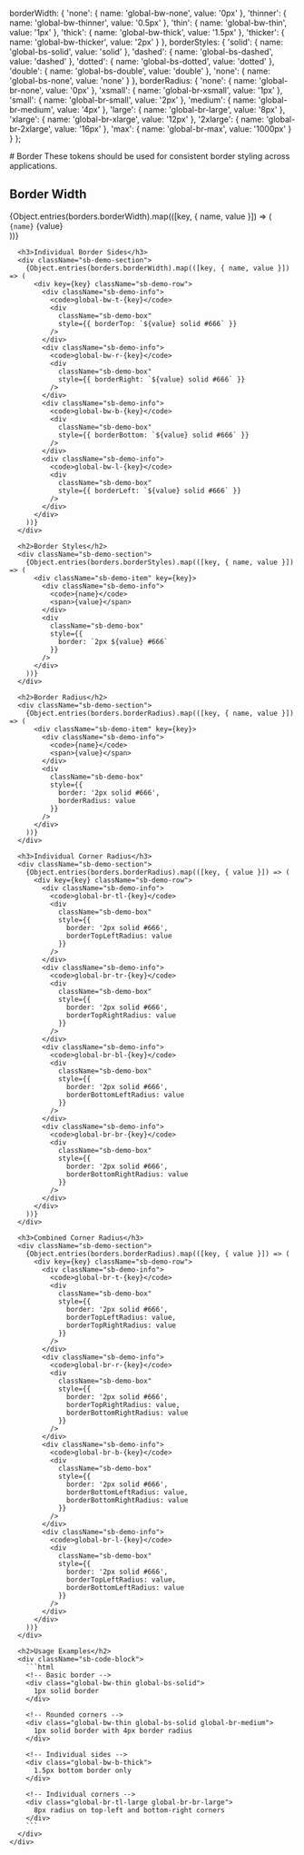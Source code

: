 
<Meta title="Tokens/Border" />

  borderWidth: {
    'none': { name: 'global-bw-none', value: '0px' },
    'thinner': { name: 'global-bw-thinner', value: '0.5px' },
    'thin': { name: 'global-bw-thin', value: '1px' },
    'thick': { name: 'global-bw-thick', value: '1.5px' },
    'thicker': { name: 'global-bw-thicker', value: '2px' }
  },
  borderStyles: {
    'solid': { name: 'global-bs-solid', value: 'solid' },
    'dashed': { name: 'global-bs-dashed', value: 'dashed' },
    'dotted': { name: 'global-bs-dotted', value: 'dotted' },
    'double': { name: 'global-bs-double', value: 'double' },
    'none': { name: 'global-bs-none', value: 'none' }
  },
  borderRadius: {
    'none': { name: 'global-br-none', value: '0px' },
    'xsmall': { name: 'global-br-xsmall', value: '1px' },
    'small': { name: 'global-br-small', value: '2px' },
    'medium': { name: 'global-br-medium', value: '4px' },
    'large': { name: 'global-br-large', value: '8px' },
    'xlarge': { name: 'global-br-xlarge', value: '12px' },
    '2xlarge': { name: 'global-br-2xlarge', value: '16px' },
    'max': { name: 'global-br-max', value: '1000px' }
  }
};

<div className="sb-container">
  <div className="sb-section-title">
    # Border
    These tokens should be used for consistent border styling across applications.
  </div>

  <div className="sb-section">
    <div className="sb-border-demo">
      <h2>Border Width</h2>
      <div className="sb-demo-section">
        {Object.entries(borders.borderWidth).map(([key, { name, value }]) => (
          <div className="sb-demo-item" key={key}>
            <div className="sb-demo-info">
              <code>{name}</code>
              <span>{value}</span>
            </div>
            <div 
              className="sb-demo-box"
              style={{ 
                border: `${value} solid #666`
              }}
            />
          </div>
        ))}
      </div>

      <h3>Individual Border Sides</h3>
      <div className="sb-demo-section">
        {Object.entries(borders.borderWidth).map(([key, { name, value }]) => (
          <div key={key} className="sb-demo-row">
            <div className="sb-demo-info">
              <code>global-bw-t-{key}</code>
              <div 
                className="sb-demo-box"
                style={{ borderTop: `${value} solid #666` }}
              />
            </div>
            <div className="sb-demo-info">
              <code>global-bw-r-{key}</code>
              <div 
                className="sb-demo-box"
                style={{ borderRight: `${value} solid #666` }}
              />
            </div>
            <div className="sb-demo-info">
              <code>global-bw-b-{key}</code>
              <div 
                className="sb-demo-box"
                style={{ borderBottom: `${value} solid #666` }}
              />
            </div>
            <div className="sb-demo-info">
              <code>global-bw-l-{key}</code>
              <div 
                className="sb-demo-box"
                style={{ borderLeft: `${value} solid #666` }}
              />
            </div>
          </div>
        ))}
      </div>

      <h2>Border Styles</h2>
      <div className="sb-demo-section">
        {Object.entries(borders.borderStyles).map(([key, { name, value }]) => (
          <div className="sb-demo-item" key={key}>
            <div className="sb-demo-info">
              <code>{name}</code>
              <span>{value}</span>
            </div>
            <div 
              className="sb-demo-box"
              style={{ 
                border: `2px ${value} #666`
              }}
            />
          </div>
        ))}
      </div>

      <h2>Border Radius</h2>
      <div className="sb-demo-section">
        {Object.entries(borders.borderRadius).map(([key, { name, value }]) => (
          <div className="sb-demo-item" key={key}>
            <div className="sb-demo-info">
              <code>{name}</code>
              <span>{value}</span>
            </div>
            <div 
              className="sb-demo-box"
              style={{ 
                border: '2px solid #666',
                borderRadius: value
              }}
            />
          </div>
        ))}
      </div>

      <h3>Individual Corner Radius</h3>
      <div className="sb-demo-section">
        {Object.entries(borders.borderRadius).map(([key, { value }]) => (
          <div key={key} className="sb-demo-row">
            <div className="sb-demo-info">
              <code>global-br-tl-{key}</code>
              <div 
                className="sb-demo-box"
                style={{ 
                  border: '2px solid #666',
                  borderTopLeftRadius: value 
                }}
              />
            </div>
            <div className="sb-demo-info">
              <code>global-br-tr-{key}</code>
              <div 
                className="sb-demo-box"
                style={{ 
                  border: '2px solid #666',
                  borderTopRightRadius: value 
                }}
              />
            </div>
            <div className="sb-demo-info">
              <code>global-br-bl-{key}</code>
              <div 
                className="sb-demo-box"
                style={{ 
                  border: '2px solid #666',
                  borderBottomLeftRadius: value 
                }}
              />
            </div>
            <div className="sb-demo-info">
              <code>global-br-br-{key}</code>
              <div 
                className="sb-demo-box"
                style={{ 
                  border: '2px solid #666',
                  borderBottomRightRadius: value 
                }}
              />
            </div>
          </div>
        ))}
      </div>

      <h3>Combined Corner Radius</h3>
      <div className="sb-demo-section">
        {Object.entries(borders.borderRadius).map(([key, { value }]) => (
          <div key={key} className="sb-demo-row">
            <div className="sb-demo-info">
              <code>global-br-t-{key}</code>
              <div 
                className="sb-demo-box"
                style={{ 
                  border: '2px solid #666',
                  borderTopLeftRadius: value,
                  borderTopRightRadius: value 
                }}
              />
            </div>
            <div className="sb-demo-info">
              <code>global-br-r-{key}</code>
              <div 
                className="sb-demo-box"
                style={{ 
                  border: '2px solid #666',
                  borderTopRightRadius: value,
                  borderBottomRightRadius: value 
                }}
              />
            </div>
            <div className="sb-demo-info">
              <code>global-br-b-{key}</code>
              <div 
                className="sb-demo-box"
                style={{ 
                  border: '2px solid #666',
                  borderBottomLeftRadius: value,
                  borderBottomRightRadius: value 
                }}
              />
            </div>
            <div className="sb-demo-info">
              <code>global-br-l-{key}</code>
              <div 
                className="sb-demo-box"
                style={{ 
                  border: '2px solid #666',
                  borderTopLeftRadius: value,
                  borderBottomLeftRadius: value 
                }}
              />
            </div>
          </div>
        ))}
      </div>

      <h2>Usage Examples</h2>
      <div className="sb-code-block">
        ```html
        <!-- Basic border -->
        <div class="global-bw-thin global-bs-solid">
          1px solid border
        </div>

        <!-- Rounded corners -->
        <div class="global-bw-thin global-bs-solid global-br-medium">
          1px solid border with 4px border radius
        </div>

        <!-- Individual sides -->
        <div class="global-bw-b-thick">
          1.5px bottom border only
        </div>

        <!-- Individual corners -->
        <div class="global-br-tl-large global-br-br-large">
          8px radius on top-left and bottom-right corners
        </div>
        ```
      </div>
    </div>
  </div>
</div>

<style>
  {`
    .sb-container {
      margin-bottom: 48px;
    }

    .sb-section-title {
      margin-bottom: 32px;
    }

    .sb-border-demo {
      width: 100%;
    }

    .sb-demo-section {
      display: grid;
      grid-template-columns: repeat(auto-fill, minmax(160px, 1fr));
      gap: 24px;
      margin-bottom: 32px;
    }

    .sb-demo-row {
      display: grid;
      gap: 16px;
      margin-bottom: 24px;
    }

    .sb-demo-item {
      display: flex;
      flex-direction: column;
      gap: 8px;
    }

    .sb-demo-info {
      display: flex;
      flex-direction: column;
      gap: 4px;
    }

    .sb-demo-info code {
      font-family: monospace;
      font-size: 14px;
      padding: 4px 8px;
      background: #F5F5F5;
      border-radius: 4px;
      margin-bottom: 5px;
    }

    .sb-demo-info span {
      font-size: 14px;
      color: #666;
    }

    .sb-demo-box {
      width: 100%;
      height: 100px;
      background: #F5F5F5;
    }

    .sb-code-block {
      background: #F5F5F5;
      padding: 16px;
      border-radius: 4px;
      margin-top: 16px;
    }

    h2 {
      margin: 32px 0 16px;
      padding-bottom: 8px;
      border-bottom: 1px solid #E6E6E6;
    }

    h3 {
      margin: 24px 0 16px;
    }
  `}
</style>